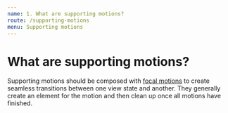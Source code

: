 ```yaml
---
name: 1. What are supporting motions?
route: /supporting-motions
menu: Supporting motions
---
```


# What are supporting motions?

Supporting motions should be composed with [focal motions](/focal-motions) to create seamless transitions between one view state and another.
They generally create an element for the motion and then clean up once all motions have finished.
